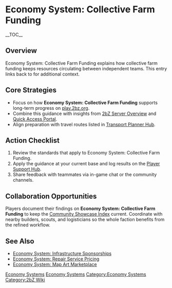 {{Short description|Economy System: Collective Farm Funding explains how collective farm funding keeps resources circulating between independent teams}}
= Economy System: Collective Farm Funding =
{{2bZ Navbox}}
__TOC__

== Overview ==
Economy System: Collective Farm Funding explains how collective farm funding keeps
resources circulating between independent teams. This entry links back to
[[Category:Economy Systems|Economy Systems]] for additional context.

== Core Strategies ==
* Focus on how '''Economy System: Collective Farm Funding''' supports long-term progress on [[play.2bz.org]].
* Combine this guidance with insights from [[2bZ Server Overview]] and [[Quick Access Portal]].
* Align preparation with travel routes listed in [[Transport Planner Hub]].

== Action Checklist ==
# Review the [[Category:Economy Systems|Economy Systems]] standards that apply to Economy System: Collective Farm Funding.
# Apply the guidance at your current base and log results on the [[Player Support Hub]].
# Share feedback with teammates via in-game chat or the community channels.

== Collaboration Opportunities ==
Players document their findings on '''Economy System: Collective Farm Funding''' to keep
the [[Community Showcase Index]] current. Coordinate with nearby builders, scouts, and
logisticians so the whole faction benefits from the refined workflow.

== See Also ==
* [[Economy System: Infrastructure Sponsorships]]
* [[Economy System: Repair Service Pricing]]
* [[Economy System: Map Art Marketplace]]

[[Category:Economy Systems]]
[[Category:2bZ Wiki]]

